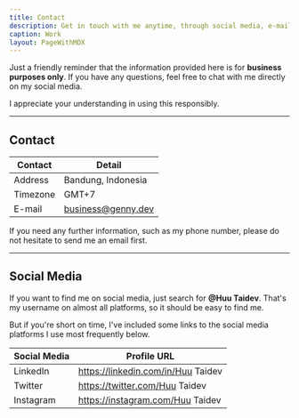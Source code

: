 ```yaml
---
title: Contact
description: Get in touch with me anytime, through social media, e-mail, or phone number.
caption: Work
layout: PageWithMDX
---
```


Just a friendly reminder that the information provided here is for **business purposes only**. If you have any questions, feel free to chat with me directly on my social media.

I appreciate your understanding in using this responsibly.

---

## Contact

| Contact  | Detail             |
| -------- | ------------------ |
| Address  | Bandung, Indonesia |
| Timezone | GMT+7              |
| E-mail   | business@genny.dev |

If you need any further information, such as my phone number, please do not hesitate to send me an email first.

---

## Social Media

If you want to find me on social media, just search for **@Huu Taidev**. That's my username on almost all platforms, so it should be easy to find me.

But if you're short on time, I've included some links to the social media platforms I use most frequently below.

| Social Media | Profile URL                        |
| ------------ | ---------------------------------- |
| LinkedIn     | https://linkedin.com/in/Huu Taidev |
| Twitter      | https://twitter.com/Huu Taidev     |
| Instagram    | https://instagram.com/Huu Taidev   |

